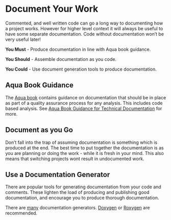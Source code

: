 # Document Your Work {#documentation}
Commented, and well written code can go a long way to documenting how a project works. However for higher level context it will always be useful to have some separate documentation.
Code without documentation won't be very useful later!

**You Must** - Produce documentation in line with Aqua book guidance.

**You Should** - Assemble documentation as you code.

**You Could** - Use document generation tools to produce documentation.

## Aqua Book Guidance
The
[Aqua book](https://www.gov.uk/government/publications/the-aqua-book-guidance-on-producing-quality-analysis-for-government)
contains guidance on documentation that should be in place as part of a quality assurance process for any analysis. This includes code based analysis.
See [Aqua Book Guidance for Technical Documentation](note_aqua_technical_documentation,md) for more.

## Document as you Go
Don't fall into the trap of assuming documentation is something which is produced at the end.
The best time to put together the documentation is as you are planning or doing the work - while it is fresh in your mind.
This also means that switching projects wont result in undocumented work.

## Use a Documentation Generator
There are popular tools for generating documentation from your code and comments. These lighten the load of producing and publishing good documentation, and encourage you to produce thorough documentation.

There are [many](https://en.wikipedia.org/wiki/Comparison_of_documentation_generators) documentation generators.
[Doxygen](http://www.doxygen.nl/) or [Roxygen](https://cran.r-project.org/web/packages/roxygen2/)
are recommended.

